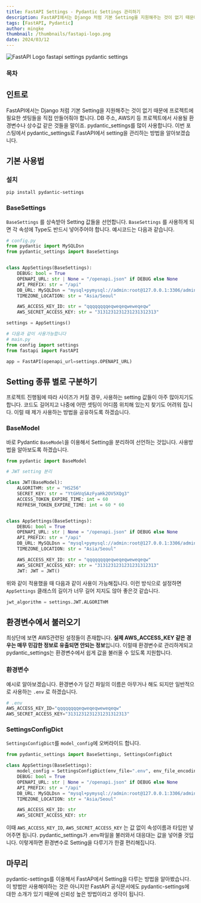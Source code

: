 ```yaml
---
title: FastAPI Settings - Pydantic Settings 관리하기
description: FastAPI에서는 Django 처럼 기본 Setting을 지원해주는 것이 없기 때문에 프로젝트에 필요한 셋팅들을 직접 만들어줘야 합니다. DB 주소, AWS키 등 프로젝트에서 사용될 환경변수나 상수값 같은 것들을 말이죠. pydantic_settings를 많이 사용합니다. 이번 포스팅에서 pydantic_settings로 FastAPI에서 setting을 관리하는 방법을 알아보겠습니다.
tags: [FastAPI, Pydantic]
author: mingke
thumbnail: /thumbnails/fastapi-logo.png
date: 2024/03/12
---
```


<Image src="/thumbnails/fastapi-logo.png" alt="FastAPI Logo fastapi settings pydantic settings" />

### 목차

## 인트로

FastAPI에서는 Django 처럼 기본 Setting을 지원해주는 것이 없기 때문에 프로젝트에 필요한 셋팅들을 직접 만들어줘야 합니다. DB 주소, AWS키 등 프로젝트에서 사용될 환경변수나 상수값 같은 것들을 말이죠. pydantic_settings를 많이 사용합니다. 이번 포스팅에서 pydantic_settings로 FastAPI에서 setting을 관리하는 방법을 알아보겠습니다.

## 기본 사용법

### 설치

```bash
pip install pydantic-settings
```

### BaseSettings

`BaseSettings` 를 상속받아 Setting 값들을 선언합니다. `BaseSettings` 를 사용하게 되면 각 속성에 Type도 반드시 넣어주어야 합니다. 예시코드는 다음과 같습니다.

```python
# config.py
from pydantic import MySQLDsn
from pydantic_settings import BaseSettings


class AppSettings(BaseSettings):
    DEBUG: bool = True
    OPENAPI_URL: str | None = "/openapi.json" if DEBUG else None
    API_PREFIX: str = "/api"
    DB_URL: MySQLDsn = "mysql+pymysql://admin:root@127.0.0.1:3306/admin"
    TIMEZONE_LOCATION: str = "Asia/Seoul"

    AWS_ACCESS_KEY_ID: str = "qqqqqqqqeqweqeqweweqeqw"
    AWS_SECRET_ACCESS_KEY: str = "3131231231231231312313"

settings = AppSettings()

# 다음과 같이 사용가능합니다
# main.py
from config import settings
from fastapi import FastAPI

app = FastAPI(openapi_url=settings.OPENAPI_URL)
```

## Setting 종류 별로 구분하기

프로젝트 진행됨에 따라 사이즈가 커질 경우, 사용하는 setting 값들이 아주 많아지기도 합니다. 코드도 길어지고 나중에 어떤 셋팅이 어디쯤 위치해 있는지 찾기도 어려워 집니다. 이럴 때 제가 사용하는 방법을 공유하도록 하겠습니다.

### BaseModel

바로 Pydantic `BaseModel`을 이용해서 Setting을 분리하여 선언하는 것입니다. 사용방법을 알아보도록 하겠습니다.

```python
from pydantic import BaseModel

# JWT setting 분리

class JWT(BaseModel):
    ALGORITHM: str = "HS256"
    SECRET_KEY: str = "YtGHVqSAzFyaHk2OV5XQg3"
    ACCESS_TOKEN_EXPIRE_TIME: int = 60
    REFRESH_TOKEN_EXPIRE_TIME: int = 60 * 60


class AppSettings(BaseSettings):
    DEBUG: bool = True
    OPENAPI_URL: str | None = "/openapi.json" if DEBUG else None
    API_PREFIX: str = "/api"
    DB_URL: MySQLDsn = "mysql+pymysql://admin:root@127.0.0.1:3306/admin"
    TIMEZONE_LOCATION: str = "Asia/Seoul"

    AWS_ACCESS_KEY_ID: str = "qqqqqqqqeqweqeqweweqeqw"
    AWS_SECRET_ACCESS_KEY: str = "3131231231231231312313"
    JWT: JWT = JWT()
```

위와 같이 적용했을 때 다음과 같이 사용이 가능해집니다. 이런 방식으로 설정하면 `AppSettings` 클래스의 길이가 너무 길어 지지도 않아 좋은것 같습니다.

```python
jwt_algorithm = settings.JWT.ALGORITHM
```

## 환경변수에서 불러오기

최상단에 보면 AWS관련된 설정들이 존재합니다. **실제 AWS_ACCESS_KEY 같은 경우는 매무 민감한 정보로 유출되면 안되는 정보**입니다. 이럴때 환경변수로 관리하게되고 pydantic_settings는 환경변수에서 쉽게 값을 불러올 수 있도록 지원합니다.

### 환경변수

예시로 알아보겠습니다. 환경변수가 담긴 파일의 이름은 아무거나 해도 되지만 일반적으로 사용하는 `.env` 로 하겠습니다.

```python
# .env
AWS_ACCESS_KEY_ID="qqqqqqqqeqweqeqweweqeqw"
AWS_SECRET_ACCESS_KEY="3131231231231231312313"
```

### SettingsConfigDict

`SettingsConfigDict`를 `model_config`에 오버라이드 합니다.

```python
from pydantic_settings import BaseSettings, SettingsConfigDict

class AppSettings(BaseSettings):
    model_config = SettingsConfigDict(env_file=".env", env_file_encoding="utf-8")
    DEBUG: bool = True
    OPENAPI_URL: str | None = "/openapi.json" if DEBUG else None
    API_PREFIX: str = "/api"
    DB_URL: MySQLDsn = "mysql+pymysql://admin:root@127.0.0.1:3306/admin"
    TIMEZONE_LOCATION: str = "Asia/Seoul"

    AWS_ACCESS_KEY_ID: str
    AWS_SECRET_ACCESS_KEY: str

```

이때 `AWS_ACCESS_KEY_ID`, `AWS_SECRET_ACCESS_KEY` 는 값 없이 속성이름과 타입만 넣어주면 됩니다. pydantic_settings가 .env파일을 불러와서 대응대는 값을 넣어줄 것입니다. 이렇게하면 환경변수로 Setting을 다루기가 한결 편리해집니다.

## 마무리

pydantic-settings를 이용해서 FastAP에서 Setting을 다루는 방법을 알아봤습니다. 이 방법만 사용해야하는 것은 아니지만 FastAPI 공식문서에도 pydantic-settings에 대한 소개가 있기 때문에 신뢰성 높은 방법이라고 생각이 됩니다.

